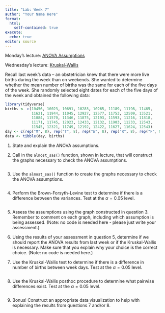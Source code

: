 ```yaml
---
title: "Lab: Week 7"
author: "Your Name Here"
format: 
  html:
    self-contained: true
execute:
  echo: true
editor: source
---
```


Monday's lecture: [ANOVA Assumptions](https://github.com/samanthaseals/STA4173/blob/master/slides/L10.qmd)

Wednesday's lecture: [Kruskal-Wallis](https://github.com/samanthaseals/STA4173/blob/master/slides/L11.qmd)

Recall last week's data -- an obstetrician knew that there were more live births during the week than on weekends. She wanted to determine whether the mean number of births was the same for each of the five days of the week. She randomly selected eight dates for each of the five days of the week and obtained the following data:

```r
library(tidyverse)
births <- c(10456, 10023, 10691, 10283, 10265, 11189, 11198, 11465,
            11621, 11944, 11045, 12927, 12577, 11753, 12509, 13521,
            11084, 11570, 11346, 11875, 12193, 11593, 11216, 11818,
            11171, 11745, 12023, 12433, 12132, 11903, 11233, 12543,
            11545, 12321, 11749, 12192, 12422, 11627, 11624, 12543)
day <- c(rep("M", 8), rep("T", 8), rep("W", 8), rep("R", 8), rep("F", 8))
data <- tibble(day, births)
```

1. State and explain the ANOVA assumptions.

2. Call in the `almost_sas()` function, shown in lecture, that will construct the graphs necessary to check the ANOVA assumptions.

```r

```

3. Use the `almost_sas()` function to create the graphs necessary to check the ANOVA assumptions.

```r

```

4. Perform the Brown-Forsyth-Levine test to determine if there is a difference between the variances. Test at the $\alpha=0.05$ level.

```r

```

5. Assess the assumptions using the graph constructed in question 3. Remember to comment on each graph, including which assumption is being assessed. (Note: no code is needed here - please just write your assessment.)

6. Using the results of your assessment in question 5, determine if we should report the ANOVA results from last week or if the Kruskal-Wallis is necessary. Make sure that you explain why your choice is the correct choice. (Note: no code is needed here.)

7. Use the Kruskal-Wallis test to determine if there is a difference in number of births between week days. Test at the $\alpha=0.05$ level.

```r

```

8. Use the Kruskal-Wallis posthoc procedure to determine what pairwise differences exist. Test at the $\alpha=0.05$ level.

```r

```

9. Bonus! Construct an appropriate data visualization to help with explaining the results from questions 7 and/or 8.

```r

```





